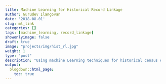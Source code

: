 ```yaml
---
title: Machine Learning for Historical Record Linkage
author: Gurudev Ilangovan
date: '2018-08-01'
slug: ml_link
categories: []
tags: [machine_learning, record_linkage]
showonlyimage: false
draft: true
image: "projects/img/hist_rl.jpg"
weight: 1
type: "post"
description: "Using machine Learning techniques for historical census data linkage."
output:
  blogdown::html_page:
    toc: true
---
```



